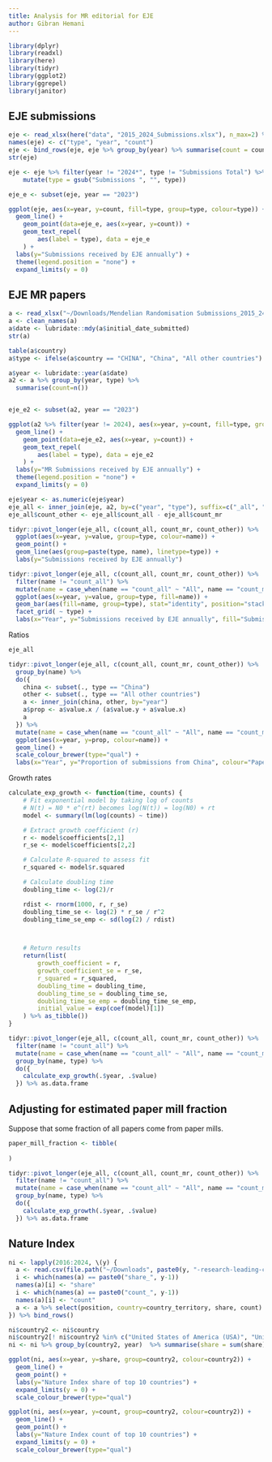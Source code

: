 ```yaml
---
title: Analysis for MR editorial for EJE
author: Gibran Hemani
---
```



```r
library(dplyr)
library(readxl)
library(here)
library(tidyr)
library(ggplot2)
library(ggrepel)
library(janitor)
```


## EJE submissions

```r
eje <- read_xlsx(here("data", "2015_2024_Submissions.xlsx"), n_max=2) %>% pivot_longer(!Year)
names(eje) <- c("type", "year", "count")
eje <- bind_rows(eje, eje %>% group_by(year) %>% summarise(count = count[2]-count[1]) %>% mutate(type="Submissions All other countries"))
str(eje)
```


```r
eje <- eje %>% filter(year != "2024*", type != "Submissions Total") %>% 
    mutate(type = gsub("Submissions ", "", type))

eje_e <- subset(eje, year == "2023")

ggplot(eje, aes(x=year, y=count, fill=type, group=type, colour=type)) +
  geom_line() +
    geom_point(data=eje_e, aes(x=year, y=count)) +
    geom_text_repel(
        aes(label = type), data = eje_e
    ) +
  labs(y="Submissions received by EJE annually") +
  theme(legend.position = "none") +
  expand_limits(y = 0)
```


## EJE MR papers

```r
a <- read_xlsx("~/Downloads/Mendelian Randomisation Submissions_2015_24.xlsx")
a <- clean_names(a)
a$date <- lubridate::mdy(a$initial_date_submitted)
str(a)

table(a$country)
a$type <- ifelse(a$country == "CHINA", "China", "All other countries")

a$year <- lubridate::year(a$date)
a2 <- a %>% group_by(year, type) %>%
  summarise(count=n())


eje_e2 <- subset(a2, year == "2023")

ggplot(a2 %>% filter(year != 2024), aes(x=year, y=count, fill=type, group=type, colour=type)) +
  geom_line() +
    geom_point(data=eje_e2, aes(x=year, y=count)) +
    geom_text_repel(
        aes(label = type), data = eje_e2
    ) +
  labs(y="MR Submissions received by EJE annually") +
  theme(legend.position = "none") +
  expand_limits(y = 0)
```


```r
eje$year <- as.numeric(eje$year)
eje_all <- inner_join(eje, a2, by=c("year", "type"), suffix=c("_all", "_mr"))
eje_all$count_other <- eje_all$count_all - eje_all$count_mr

tidyr::pivot_longer(eje_all, c(count_all, count_mr, count_other)) %>%
  ggplot(aes(x=year, y=value, group=type, colour=name)) +
  geom_point() +
  geom_line(aes(group=paste(type, name), linetype=type)) +
  labs(y="Submissions received by EJE annually")

tidyr::pivot_longer(eje_all, c(count_all, count_mr, count_other)) %>%
  filter(name != "count_all") %>% 
  mutate(name = case_when(name == "count_all" ~ "All", name == "count_mr" ~ "MR papers", name == "count_other" ~ "Other papers")) %>%
  ggplot(aes(x=year, y=value, group=type, fill=name)) +
  geom_bar(aes(fill=name, group=type), stat="identity", position="stack") +
  facet_grid( ~ type) +
  labs(x="Year", y="Submissions received by EJE annually", fill="Submission type")
```

Ratios

```r
eje_all

tidyr::pivot_longer(eje_all, c(count_all, count_mr, count_other)) %>%
  group_by(name) %>%
  do({
    china <- subset(., type == "China")
    other <- subset(., type == "All other countries")
    a <- inner_join(china, other, by="year")
    a$prop <- a$value.x / (a$value.y + a$value.x)
    a
  }) %>%
  mutate(name = case_when(name == "count_all" ~ "All", name == "count_mr" ~ "MR", name == "count_other" ~ "Other")) %>%
  ggplot(aes(x=year, y=prop, colour=name)) +
  geom_line() +
  scale_colour_brewer(type="qual") +
  labs(x="Year", y="Proportion of submissions from China", colour="Paper type")

```

Growth rates

```r
calculate_exp_growth <- function(time, counts) {
    # Fit exponential model by taking log of counts
    # N(t) = N0 * e^(rt) becomes log(N(t)) = log(N0) + rt
    model <- summary(lm(log(counts) ~ time))

    # Extract growth coefficient (r)
    r <- model$coefficients[2,1]
    r_se <- model$coefficients[2,2]

    # Calculate R-squared to assess fit
    r_squared <- model$r.squared

    # Calculate doubling time
    doubling_time <- log(2)/r

    rdist <- rnorm(1000, r, r_se)
    doubling_time_se <- log(2) * r_se / r^2
    doubling_time_se_emp <- sd(log(2) / rdist)



    # Return results
    return(list(
        growth_coefficient = r,
        growth_coefficient_se = r_se,
        r_squared = r_squared,
        doubling_time = doubling_time,
        doubling_time_se = doubling_time_se,
        doubling_time_se_emp = doubling_time_se_emp,
        initial_value = exp(coef(model)[1])
    ) %>% as_tibble())
}

tidyr::pivot_longer(eje_all, c(count_all, count_mr, count_other)) %>%
  filter(name != "count_all") %>% 
  mutate(name = case_when(name == "count_all" ~ "All", name == "count_mr" ~ "MR papers", name == "count_other" ~ "Other papers")) %>%
  group_by(name, type) %>%
  do({
    calculate_exp_growth(.$year, .$value)
  }) %>% as.data.frame

```

## Adjusting for estimated paper mill fraction

Suppose that some fraction of all papers come from paper mills. 



```r

paper_mill_fraction <- tibble(
  
)

tidyr::pivot_longer(eje_all, c(count_all, count_mr, count_other)) %>%
  filter(name != "count_all") %>% 
  mutate(name = case_when(name == "count_all" ~ "All", name == "count_mr" ~ "MR papers", name == "count_other" ~ "Other papers")) %>%
  group_by(name, type) %>%
  do({
    calculate_exp_growth(.$year, .$value)
  }) %>% as.data.frame

```



## Nature Index



```r
ni <- lapply(2016:2024, \(y) {
  a <- read.csv(file.path("~/Downloads", paste0(y, "-research-leading-countries.csv"))) %>% clean_names()
  i <- which(names(a) == paste0("share_", y-1))
  names(a)[i] <- "share"
  i <- which(names(a) == paste0("count_", y-1))
  names(a)[i] <- "count"
  a <- a %>% select(position, country=country_territory, share, count) %>% mutate(year=y)
}) %>% bind_rows()

ni$country2 <- ni$country
ni$country2[! ni$country2 %in% c("United States of America (USA)", "United Kingdom (UK)", "China")] <- "All other countries"
ni <- ni %>% group_by(country2, year)  %>% summarise(share = sum(share), count=sum(count), position=mean(position))

ggplot(ni, aes(x=year, y=share, group=country2, colour=country2)) +
  geom_line() +
  geom_point() +
  labs(y="Nature Index share of top 10 countries") +
  expand_limits(y = 0) +
  scale_colour_brewer(type="qual")

ggplot(ni, aes(x=year, y=count, group=country2, colour=country2)) +
  geom_line() +
  geom_point() +
  labs(y="Nature Index count of top 10 countries") +
  expand_limits(y = 0) +
  scale_colour_brewer(type="qual")
```


